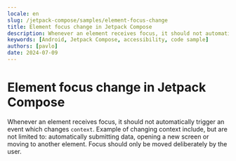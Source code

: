 ```yaml
---
locale: en
slug: /jetpack-compose/samples/element-focus-change
title: Element focus change in Jetpack Compose
description: Whenever an element receives focus, it should not automatically trigger an event which changes context.
keywords: [Android, Jetpack Compose, accessibility, code sample]
authors: [pavlo]
date: 2024-07-09
---
```


# Element focus change in Jetpack Compose

Whenever an element receives focus, it should not automatically trigger an event which changes `context`. Example of changing context include, but are not limited to: automatically submitting data, opening a new screen or moving to another element. Focus should only be moved deliberately by the user.

<CodeSample id="element-focus" platform="compose" locale="en"/>
